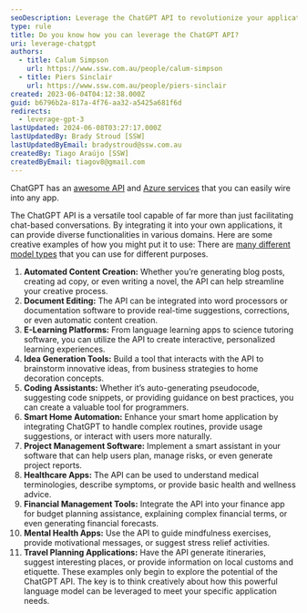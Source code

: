 ```yaml
---
seoDescription: Leverage the ChatGPT API to revolutionize your applications with AI-driven language capabilities.
type: rule
title: Do you know how you can leverage the ChatGPT API?
uri: leverage-chatgpt
authors:
  - title: Calum Simpson
    url: https://www.ssw.com.au/people/calum-simpson
  - title: Piers Sinclair
    url: https://www.ssw.com.au/people/piers-sinclair
created: 2023-06-04T04:12:38.000Z
guid: b6796b2a-817a-4f76-aa32-a5425a681f6d
redirects:
  - leverage-gpt-3
lastUpdated: 2024-06-08T03:27:17.000Z
lastUpdatedBy: Brady Stroud [SSW]
lastUpdatedByEmail: bradystroud@ssw.com.au
createdBy: Tiago Araújo [SSW]
createdByEmail: tiagov8@gmail.com
---
```


ChatGPT has an [awesome API](https://openai.com/api/) and [Azure services](https://azure.microsoft.com/en-us/products/cognitive-services/openai-service) that you can easily wire into any app.

The ChatGPT API is a versatile tool capable of far more than just facilitating chat-based conversations. By integrating it into your own applications, it can provide diverse functionalities in various domains. Here are some creative examples of how you might put it to use:
There are [many different model types](https://labelbox.com/foundation-models/list-of-foundation-models/) that you can use for different purposes.

1. **Automated Content Creation:** Whether you’re generating blog posts, creating ad copy, or even writing a novel, the API can help streamline your creative process.
2. **Document Editing:** The API can be integrated into word processors or documentation software to provide real-time suggestions, corrections, or even automatic content creation.
3. **E-Learning Platforms:** From language learning apps to science tutoring software, you can utilize the API to create interactive, personalized learning experiences.
4. **Idea Generation Tools:** Build a tool that interacts with the API to brainstorm innovative ideas, from business strategies to home decoration concepts.
5. **Coding Assistants:** Whether it’s auto-generating pseudocode, suggesting code snippets, or providing guidance on best practices, you can create a valuable tool for programmers.
6. **Smart Home Automation:** Enhance your smart home application by integrating ChatGPT to handle complex routines, provide usage suggestions, or interact with users more naturally.
7. **Project Management Software:** Implement a smart assistant in your software that can help users plan, manage risks, or even generate project reports.
8. **Healthcare Apps:** The API can be used to understand medical terminologies, describe symptoms, or provide basic health and wellness advice.
9. **Financial Management Tools:** Integrate the API into your finance app for budget planning assistance, explaining complex financial terms, or even generating financial forecasts.
10. **Mental Health Apps:** Use the API to guide mindfulness exercises, provide motivational messages, or suggest stress relief activities.
11. **Travel Planning Applications:** Have the API generate itineraries, suggest interesting places, or provide information on local customs and etiquette.
    These examples only begin to explore the potential of the ChatGPT API. The key is to think creatively about how this powerful language model can be leveraged to meet your specific application needs.
